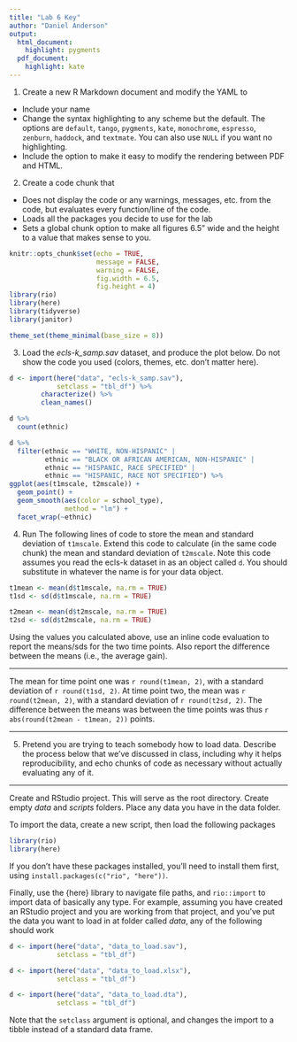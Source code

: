 ```yaml
---
title: "Lab 6 Key"
author: "Daniel Anderson"
output:
  html_document:
    highlight: pygments
  pdf_document:
    highlight: kate
---
```



1. Create a new R Markdown document and modify the YAML to 
  + Include your name
  + Change the syntax highlighting to any scheme but the default. The options
    are `default`, `tango`, `pygments`, `kate`, `monochrome`, `espresso`,
    `zenburn`, `haddock`, and `textmate`. You can also use `NULL` if you want 
    no highlighting.
  + Include the option to make it easy to modify the rendering between PDF and
    HTML.
  

2. Create a code chunk that
  + Does not display the code or any warnings, messages, etc. from the code, 
    but evaluates every function/line of the code.
  + Loads all the packages you decide to use for the lab
  + Sets a global chunk option to make all figures 6.5" wide and the height to
    a value that makes sense to you.

```r
knitr::opts_chunk$set(echo = TRUE, 
                      message = FALSE,
                      warning = FALSE,
                      fig.width = 6.5,
                      fig.height = 4)
library(rio)
library(here)
library(tidyverse)
library(janitor)

theme_set(theme_minimal(base_size = 8))
```

3. Load the *ecls-k_samp.sav* dataset, and produce the plot below. Do not show
   the code you used (colors, themes, etc. don't matter here).

```r
d <- import(here("data", "ecls-k_samp.sav"),
            setclass = "tbl_df") %>%
        characterize() %>%
        clean_names() 

d %>% 
  count(ethnic)

d %>%
  filter(ethnic == "WHITE, NON-HISPANIC" |
         ethnic == "BLACK OR AFRICAN AMERICAN, NON-HISPANIC" |
         ethnic == "HISPANIC, RACE SPECIFIED" |
         ethnic == "HISPANIC, RACE NOT SPECIFIED") %>%
ggplot(aes(t1mscale, t2mscale)) +
  geom_point() +
  geom_smooth(aes(color = school_type),
              method = "lm") +
  facet_wrap(~ethnic)
```

\newpage

4. Run The following lines of code to store the mean and standard deviation of
  `t1mscale`. Extend this code to calculate (in the same code chunk) the mean
  and standard deviation of `t2mscale`. Note this code assumes you read the 
  ecls-k dataset in as an object called `d`. You should substitute in whatever 
  the name is for your data object. 


```r
t1mean <- mean(d$t1mscale, na.rm = TRUE)
t1sd <- sd(d$t1mscale, na.rm = TRUE)

t2mean <- mean(d$t2mscale, na.rm = TRUE)
t2sd <- sd(d$t2mscale, na.rm = TRUE)
```

Using the values you calculated above, use an inline code evaluation to report
the means/sds for the two time points. Also report the difference between the
means (i.e., the average gain).

----

The mean for time point one was `r round(t1mean, 2)`, with a standard deviation of `r round(t1sd, 2)`. At time point two, the mean was `r round(t2mean, 2)`, with a standard deviation of `r round(t2sd, 2)`. The difference between the means was between the time points was thus `r abs(round(t2mean - t1mean, 2))` points.

----

5. Pretend you are trying to teach somebody how to load data. Describe the
   process below that we've discussed in class, including why it helps 
   reproducibility, and echo chunks of code as necessary without actually
   evaluating any of it.


---

Create and RStudio project. This will serve as the root directory. Create empty *data* and *scripts* folders. Place any data you have in the data folder. 

To import the data, create a new script, then load the following packages

```r
library(rio)
library(here)
```

If you don't have these packages installed, you'll need to install them first, using  `install.packages(c("rio", "here"))`.

Finally, use the {here} library to navigate file paths, and `rio::import` to import data of basically any type. For example, assuming you have created an RStudio project and you are working from that project, and you've put the data you want to load in at folder called *data*, any of the following should work

```r
d <- import(here("data", "data_to_load.sav"),
            setclass = "tbl_df")

d <- import(here("data", "data_to_load.xlsx"),
            setclass = "tbl_df")

d <- import(here("data", "data_to_load.dta"),
            setclass = "tbl_df")
```

Note that the `setclass` argument is optional, and changes the import to a tibble instead of a standard data frame.